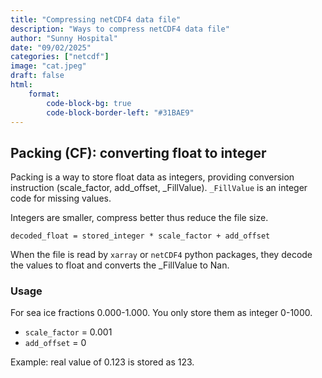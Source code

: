 ```yaml
---
title: "Compressing netCDF4 data file"
description: "Ways to compress netCDF4 data file"
author: "Sunny Hospital"
date: "09/02/2025"
categories: ["netcdf"]
image: "cat.jpeg"
draft: false
html:
    format:
        code-block-bg: true
        code-block-border-left: "#31BAE9"
---
```



## Packing (CF): converting float to integer

Packing is a way to store float data as
integers, providing conversion instruction (scale_factor, add_offset, _FillValue). 
`_FillValue` is an integer code for missing values.

Integers are smaller, compress better thus reduce the file size. 

```
decoded_float = stored_integer * scale_factor + add_offset
```

When the file is read by `xarray` or `netCDF4` python packages, they decode 
the values to float and converts the _FillValue to Nan.


### Usage
For sea ice fractions 0.000-1.000.  You only store them as integer 0-1000.

* `scale_factor` = 0.001
* `add_offset` = 0

Example: real value of 0.123 is stored as 123.
